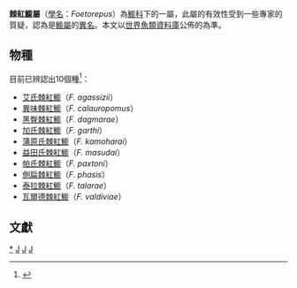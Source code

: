 {{魚銜}}
{{Automatic taxobox
| taxon = Foetorepus
| image=Foetorepus agassizii NOAA.jpg
| image_caption=[[艾氏棘紅䲗|艾氏棘紅䲗]]（''F. agassizii''）
| authority = [[Gilbert_Percy_Whitley|Whitley]], 1931
| type_species = ''Foetorepus calauropomus''
| type_species_authority = J. Richardson, 1844
}}

'''棘紅䲗屬'''（[[學名|學名]]：''Foetorepus''）為[[䲗科|䲗科]]下的一屬，此屬的有效性受到一些專家的質疑，認為是[[䲗屬|䲗屬]]的[[異名|異名]]。本文以[[世界魚類資料庫|世界魚類資料庫]]公佈的為準。

==物種==
目前已辨認出10個種<ref>{{FishBase genus|genus=Foetorepus|month=6|year=2014}}</ref>：
*[[艾氏棘紅䲗|艾氏棘紅䲗]]（''F. agassizii''）
*[[異味棘紅䲗|異味棘紅䲗]]（''F. calauropomus''）
*[[黑臀棘紅䲗|黑臀棘紅䲗]]（''F. dagmarae''）
*[[加氏棘紅䲗|加氏棘紅䲗]]（''F. garthi''）
*[[蒲原氏棘紅䲗|蒲原氏棘紅䲗]]（''F. kamoharai''）
*[[益田氏棘紅䲗|益田氏棘紅䲗]]（''F. masudai''）
*[[帕氏棘紅䲗|帕氏棘紅䲗]]（''F. paxtoni''）
*[[側扁棘紅䲗|側扁棘紅䲗]]（''F. phasis''）
*[[泰拉棘紅䲗|泰拉棘紅䲗]]（''F. talarae''）
*[[瓦爾德棘紅䲗|瓦爾德棘紅䲗]]（''F. valdiviae''）

==文獻==
{{reflist}}
{{commons|Foetorepus}}
{{Taxonbar|from=Q2338078}}

[[Category:棘紅䲗屬|*]]
[[Category:䲗科|J]]
[[Category:䲗亞目|J]]
[[Category:1931年描述的分类群|J]]